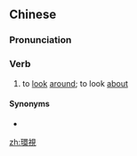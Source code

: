 {{also|环视}}
==Chinese==
{{zh-forms|s=环视}}

===Pronunciation===
{{zh-pron
|m=huánshì
|c=waan4 si6
|cat=v
}}

===Verb===
{{zh-verb}}

# to [[look]] [[around]]; to look [[about]]

====Synonyms====
* {{zh-l|環顧}}

[[zh:環視]]